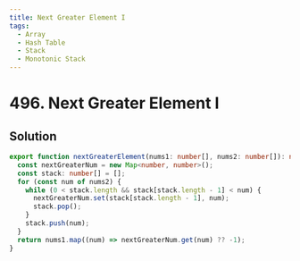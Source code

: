 ```yaml
---
title: Next Greater Element I
tags:
  - Array
  - Hash Table
  - Stack
  - Monotonic Stack
---
```


# 496. Next Greater Element I

<Badges>
  <LevelBadge level="easy" />
  <TopicBadge name="Array" slug="array" />
  <TopicBadge name="Hash Table" slug="hash-table" />
  <TopicBadge name="Stack" slug="stack" />
  <TopicBadge name="Monotonic Stack" slug="monotonic-stack" />
</Badges>

## Solution

```typescript filename="solution.ts" copy
export function nextGreaterElement(nums1: number[], nums2: number[]): number[] {
  const nextGreaterNum = new Map<number, number>();
  const stack: number[] = [];
  for (const num of nums2) {
    while (0 < stack.length && stack[stack.length - 1] < num) {
      nextGreaterNum.set(stack[stack.length - 1], num);
      stack.pop();
    }
    stack.push(num);
  }
  return nums1.map((num) => nextGreaterNum.get(num) ?? -1);
}
```

<ProblemLink
  codingSite="leetcode"
  href="https://leetcode.com/problems/next-greater-element-i"
  title="Next Greater Element I"
/>
